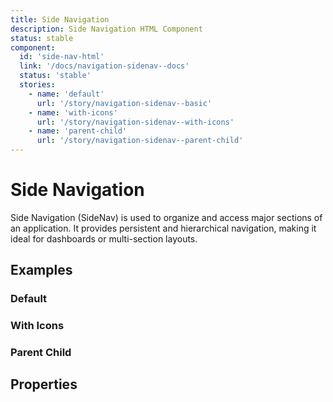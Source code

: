 ```yaml
---
title: Side Navigation
description: Side Navigation HTML Component
status: stable
component:
  id: 'side-nav-html'
  link: '/docs/navigation-sidenav--docs'
  status: 'stable'
  stories:
    - name: 'default'
      url: '/story/navigation-sidenav--basic'
    - name: 'with-icons'
      url: '/story/navigation-sidenav--with-icons'
    - name: 'parent-child'
      url: '/story/navigation-sidenav--parent-child'
---
```


# Side Navigation

Side Navigation (SideNav) is used to organize and access major sections of an application. It provides persistent and hierarchical navigation, making it ideal for dashboards or multi-section layouts.

<Section current="html">

<ComponentPreview>
  <SideNav value="projects-active">
    <SideNavItem primary value="dashboard" label="Dashboard" />
    <SideNavItem primary expandable value="team" label="Team">
      <SideNavItem secondary value="team-members" label="Members" />
      <SideNavItem secondary value="team-permissions" label="Permissions" />
    </SideNavItem>
    <SideNavItem
      primary
      open
      expandable
      value="projects"
      label="Projects"
      href="#"
    >
      <SideNavItem secondary value="projects-active" label="Active" href="#" />
      <SideNavItem
        secondary
        href="#"
        value="projects-archived"
        label="Archived"
      />
    </SideNavItem>
    <SideNavItem primary value="settings" label="Settings" />
  </SideNav>
</ComponentPreview>

## Examples

### Default

<StorybookFrame
  className="h-auto"
  componentId="side-nav-html"
  story="default"
/>

### With Icons

<StorybookFrame
  className="h-auto"
  componentId="side-nav-html"
  story="with-icons"
/>

### Parent Child

<StorybookFrame
  className="h-auto"
  componentId="side-nav-html"
  story="parent-child"
/>

## Properties

<ComponentPropertiesTable componentId="side-nav-html" />

</Section>
